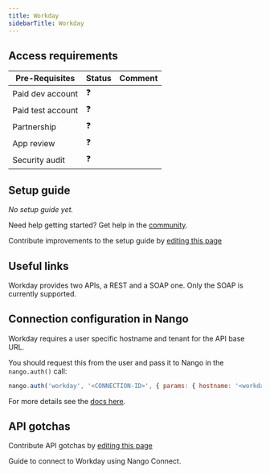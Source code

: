 ```yaml
---
title: Workday
sidebarTitle: Workday
---
```



<Overview />
<PreBuiltTooling />
<PreBuiltUseCases />

## Access requirements
| Pre-Requisites | Status | Comment|
| - | - | - |
| Paid dev account | ❓ |  |
| Paid test account | ❓ |  |
| Partnership | ❓ | |
| App review | ❓ |  |
| Security audit | ❓ | |


## Setup guide

_No setup guide yet._

<Tip>Need help getting started? Get help in the [community](https://nango.dev/slack).</Tip>

<Note>Contribute improvements to the setup guide by [editing this page](https://github.com/nangohq/nango/tree/master/docs-v2/integrations/all/workday.mdx)</Note>


## Useful links

Workday provides two APIs, a REST and a SOAP one. Only the SOAP is currently supported.

## Connection configuration in Nango

Workday requires a user specific hostname and tenant for the API base URL.

You should request this from the user and pass it to Nango in the `nango.auth()` call:

```js
nango.auth('workday', '<CONNECTION-ID>', { params: { hostname: '<workday-hostname>', tenant: '<workday-tenant>' }});
```

For more details see the [docs here](/guides/api-authorization/authorize-in-your-app-default-ui#apis-requiring-connection-specific-configuration-for-authorization).

## API gotchas

<Note>Contribute API gotchas by [editing this page](https://github.com/nangohq/nango/tree/master/docs-v2/integrations/all/workday.mdx)</Note>

<Card title="Connect to Workday" icon="link" href="/integrations/all/workday/connect" horizontal>
  Guide to connect to Workday using Nango Connect.
</Card>
